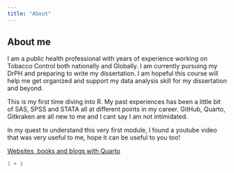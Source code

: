 ---
title: "About"
---

## About me

I am a public health professional with years of experience working on Tobacco Control both nationally and Globally. I am currently pursuing my DrPH and preparing to write my dissertation. I am hopeful this course will help me get organized and support my data analysis skill for my dissertation and beyond.

This is my first time diving into R. My past experiences has been a little bit of SAS, SPSS and STATA all at different points in my career. GitHub, Quarto, Gitkraken are all new to me and I cant say I am not intimidated.

In my quest to understand this very first module, I found a youtube video that was very useful to me, hope it can be useful to you too!

[Websites, books and blogs with Quarto](https://www.youtube.com/watch?v=A9QRN4cpsDY)

```{r}
1 + 1
```
